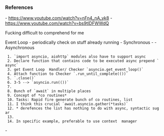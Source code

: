 
=== References ===
- https://www.youtube.com/watch?v=nFn4_nA_yk8
- https://www.youtube.com/watch?v=bs9tlDFWWdQ

Fucking difficult to comprehend for me


Event Loop
- periodically check on stuff already running
- Synchronous
- {{file:~/vimwiki/screen-grabs/4988828_scrot.png}}
- Asynchronous
  1. `import asyncio, aiohttp` modules also have to support async
  2. Declare function that contains code to be executed async prepend `async`
  3. get Event Loop  Handler/ Checker `asyncio.get_event_loop()`
  4. Attach function to Checker `<checker>.run_until_complete(<function>())`
  5. `.close()`
  6. 3-5 --> `asyncio.run(<function>())`
  7. {{file:~/vimwiki/screen-grabs/1752373_scrot.png}}
  8. Bunch of `await` in multiple places
  9. Concept of *co routines*
  10. Tasks: Rapid fire generate bunch of co routines, list
  11. I think this crucial `await.asyncio.gather(*tasks)`
  12. * derefences the list has nothing to do with async, syntactic sugar 
  13. {{file:~/vimwiki/screen-grabs/15397096_scrot.png}}
  14. In specific example, preferable to use context  manager
{{{python
session = aiohttp.ClientSession()
...
session.close()

with aiohttp.ClientSession as session:
# auto closed

async with ...

}}}
- 
